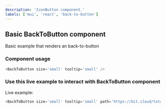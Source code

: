 ---
description: 'IconButton component.'
labels: ['mui', 'react', 'back-to-button']
---


## Basic BackToButton component

Basic example that renders an back-to-button

### Component usage

```js
<BackToButton size='small' tooltip='small' />
```

### Use this live example to interact with BackToButton component

Live example:

```js live
<BackToButton size='small' tooltip='small' path='https://bit.cloud/totalsoft_oss/rocket-ui' />
```
